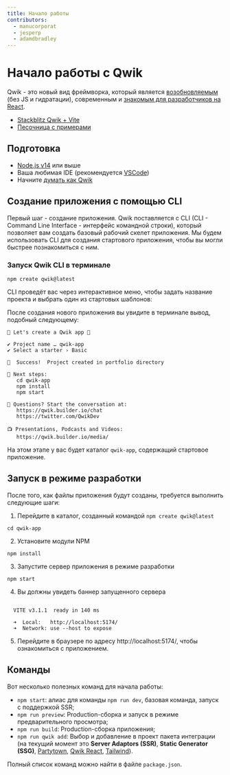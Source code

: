 ```yaml
---
title: Начало работы
contributors:
  - manucorporat
  - jesperp
  - adamdbradley
---
```


# Начало работы с Qwik

Qwik - это новый вид фреймворка, который является [возобновляемым](./../concepts/resumable/index.mdx) (без JS и гидратации), современным и [знакомым для разработчиков на React](./../cheat/qwik-react/index.mdx).

- [Stackblitz Qwik + Vite](https://qwik.new)
- [Песочница с примерами](/examples/reactivity/counter/)

## Подготовка

- [Node.js v14](https://nodejs.org/en/download/) или выше
- Ваша любимая IDE (рекомендуется [VSCode](https://code.visualstudio.com/))
- Начните [думать как Qwik](./../think-qwik/index.mdx)

## Создание приложения с помощью CLI

Первый шаг - создание приложения. Qwik поставляется с CLI (CLI - Command Line Interface - интерфейс командной строки), который позволяет вам создать базовый рабочий скелет приложения. Мы будем использовать CLI для создания стартового приложения, чтобы вы могли быстрее познакомиться с ним.

### Запуск Qwik CLI в терминале

```shell
npm create qwik@latest
```

CLI проведёт вас через интерактивное меню, чтобы задать название проекта и выбрать один из стартовых шаблонов:

<script id="asciicast-514542" src="https://asciinema.org/a/514542.js" async></script>

После создания нового приложения вы увидите в терминале вывод, подобный следующему:

```shell
💫 Let's create a Qwik app 💫

✔ Project name … qwik-app
✔ Select a starter › Basic

🦄  Success!  Project created in portfolio directory

🐰 Next steps:
   cd qwik-app
   npm install
   npm start

💬 Questions? Start the conversation at:
   https://qwik.builder.io/chat
   https://twitter.com/QwikDev

📺 Presentations, Podcasts and Videos:
   https://qwik.builder.io/media/
```

На этом этапе у вас будет каталог `qwik-app`, содержащий стартовое приложение.

## Запуск в режиме разработки

После того, как файлы приложения будут созданы, требуется выполнить следующие шаги:

1. Перейдите в каталог, созданный командой `npm create qwik@latest`

```shell
cd qwik-app
```

2. Установите модули NPM

```shell
npm install
```

3. Запустите сервер приложения в режиме разработки

```shell
npm start
```

4. Вы должны увидеть баннер запущенного сервера

```shell

  VITE v3.1.1  ready in 140 ms

  ➜  Local:   http://localhost:5174/
  ➜  Network: use --host to expose

```

5. Перейдите в браузере по адресу http://localhost:5174/, чтобы ознакомиться с приложением.

## Команды

Вот несколько полезных команд для начала работы:

- `npm start`: алиас для команды `npm run dev`, базовая команда, запуск с поддержкой SSR;
- `npm run preview`: Production-сборка и запуск в режиме предварительного просмотра;
- `npm run build`: Production-сборка приложения;
- `npm run qwik add`: Выбор и добавление в проект пакета интеграции (на текущий момент это __Server Adaptors (SSR)__, __Static Generator (SSG)__, [Partytown](https://www.npmjs.com/package/@builder.io/partytown), [Qwik React](https://www.npmjs.com/package/@builder.io/qwik-react), [Tailwind](https://www.npmjs.com/package/tailwindcss)).

Полный список команд можно найти в файле `package.json`.
